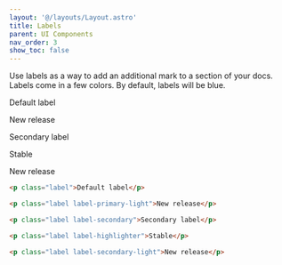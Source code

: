 ```yaml
---
layout: '@/layouts/Layout.astro'
title: Labels
parent: UI Components
nav_order: 3
show_toc: false
---
```



Use labels as a way to add an additional mark to a section of your docs. Labels come in a few colors. By default, labels will be blue.


<p class="label">Default label</p>

<p class="label label-primary-light">New release</p>

<p class="label label-secondary">Secondary label</p>

<p class="label label-highlighter">Stable</p>

<p class="label label-secondary-light">New release</p>




```markdown
<p class="label">Default label</p>

<p class="label label-primary-light">New release</p>

<p class="label label-secondary">Secondary label</p>

<p class="label label-highlighter">Stable</p>

<p class="label label-secondary-light">New release</p>
```
